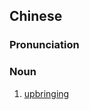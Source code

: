 ==Chinese==
{{zh-forms|type=22}}

===Pronunciation===
{{zh-pron
|m=jiātíng jiàoyù
|cat=n
}}

===Noun===
{{zh-noun}}

# [[upbringing]]